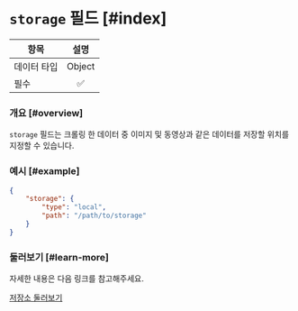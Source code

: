 # `storage` 필드 [#index]

| 항목     |   설명   |
|--------|:------:|
| 데이터 타입 | Object |
| 필수     |   ✅    |

### 개요 [#overview]

`storage` 필드는 크롤링 한 데이터 중 이미지 및 동영상과 같은 데이터를 저장할 위치를 지정할 수 있습니다.

### 예시 [#example]

```json
{
    "storage": {
        "type": "local",
        "path": "/path/to/storage"
    }
}
```

### 둘러보기 [#learn-more]

자세한 내용은 다음 링크를 참고해주세요.

[저장소 둘러보기](/ko/storages/overview)
